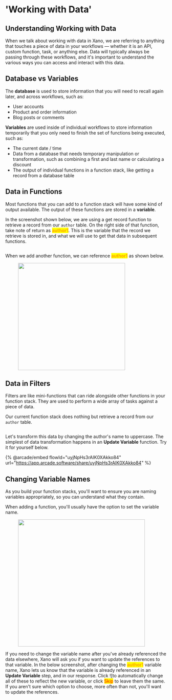 # 'Working with Data'

## Understanding Working with Data

When we talk about working with data in Xano, we are referring to anything that touches a piece of data in your workflows — whether it is an API, custom function, task, or anything else. Data will typically always be passing through these workflows, and it's important to understand the various ways you can access and interact with this data.

## Database vs Variables

The **database** is used to store information that you will need to recall again later, and across workflows, such as:

* User accounts
* Product and order information
* Blog posts or comments

**Variables** are used inside of individual workflows to store information temporarily that you only need to finish the set of functions being executed, such as:

* The current date / time
* Data from a database that needs temporary manipulation or transformation, such as combining a first and last name or calculating a discount
* The output of individual functions in a function stack, like getting a record from a database table

## Data in Functions

Most functions that you can add to a function stack will have some kind of output available. The output of these functions are stored in a **variable**.

In the screenshot shown below, we are using a get record function to retrieve a record from our `author` table. On the right side of that function, take note of return as <mark style="color:orange;">**author1**</mark>. This is the variable that the record we retrieve is stored in, and what we will use to get that data in subsequent functions.

<figure><img src="../..//assets/CleanShot 2025-02-10 at 09.45.20.png" alt="" /><figcaption></figcaption></figure>

When we add another function, we can reference <mark style="color:orange;">**author1**</mark> as shown below.

<div align="left"><figure><img src="../..//assets/CleanShot 2025-02-10 at 09.49.14.png" alt="" width="334" /><figcaption></figcaption></figure></div>

## Data in Filters

Filters are like mini-functions that can ride alongside other functions in your function stack. They are used to perform a wide array of tasks against a piece of data.

Our current function stack does nothing but retrieve a record from our `author` table.

<figure><img src="../..//assets/CleanShot 2025-02-10 at 09.51.30.png" alt="" /><figcaption></figcaption></figure>

Let's transform this data by changing the author's name to uppercase. The simplest of data transformation happens in an **Update Variable** function. Try it for yourself below.

{% @arcade/embed flowId="uyjNpHs3rAIK0XAkko84" url="https://app.arcade.software/share/uyjNpHs3rAIK0XAkko84" %}

## Changing Variable Names

As you build your function stacks, you'll want to ensure you are naming variables appropriately, so you can understand what they contain.

When adding a function, you'll usually have the option to set the variable name.

<div align="left"><figure><img src="../..//assets/CleanShot 2025-02-10 at 10.12.32.png" alt="" width="396" /><figcaption></figcaption></figure></div>

If you need to change the variable name after you've already referenced the data elsewhere, Xano will ask you if you want to update the references to that variable. In the below screenshot, after changing the <mark style="color:orange;">**author1**</mark> variable name, Xano lets us know that the variable is already referenced in an **Update Variable** step, and in our response. Click ![[](<../../.gitbook/assets/CleanShot 2025-02-10 at 10.15.14.png>)to automatically change all of these to reflect the new variable, or click <mark style="color:red;">Skip</mark> to leave them the same. If you aren't sure which option to choose, more often than not, you'll want to update the references.

<div align="left"><figure><img src="../..//assets/CleanShot 2025-02-10 at 10.14.08.png" alt="" /><figcaption></figcaption></figure></div>
